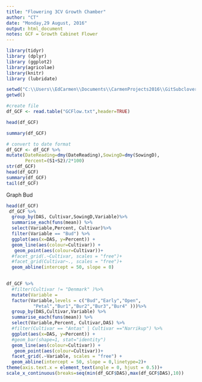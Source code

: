 ```yaml
---
title: "Flowering 3CV Growth Chamber"
author: "CT"
date: "Monday,29 August, 2016"
output: html_document
notes: GCF = Growth Cabinet Flower 
---
```


```r
library(tidyr)
library (dplyr)
library (ggplot2)
library(agricolae)
library(knitr)
library (lubridate)

```


```r
setwd("C:\\Users\\EdCarmen\\Documents\\CarmenProjects2016\\GitSubclover\\GCFlower")
getwd()

#create file
df_GCF <- read.table("GCFlow.txt",header=TRUE)

head(df_GCF)

summary(df_GCF)

# convert to date format
df_GCF <- df_GCF %>%
mutate(DateReading=dmy(DateReading),SowingD=dmy(SowingD), 
       Percent=(S1+S2)/2*100)
str(df_GCF)
head(df_GCF)
summary(df_GCF)
tail(df_GCF)
```

Graph Bud

```r

head(df_GCF)
 df_GCF %>%
  group_by(DAS, Cultivar,SowingD,Variable)%>%
  summarise_each(funs(mean)) %>%
  select(Variable,Percent, Cultivar)%>%
  filter(Variable == "Bud") %>%
  ggplot(aes(x=DAS, y=Percent)) + 
  geom_line(aes(colour=Cultivar)) +
   geom_point(aes(colour=Cultivar))+
  #facet_grid(.~Cultivar, scales = "free")+
  #facet_grid(Cultivar~., scales = "free")+
  geom_abline(intercept = 50, slope = 0) 
  
```


```r


df_GCF %>%
  #filter(Cultivar != "Denmark" )%>%
  mutate(Variable = 
  factor(Variable,levels = c("Bud","Early","Open",
          "Petal","Bur1","Bur2","Bur3","Bur4" )))%>%
  group_by(DAS,Cultivar,Variable) %>%
  summarise_each(funs(mean)) %>%
  select(Variable,Percent, Cultivar,DAS) %>%
  #filter(Cultivar == "Antas" | Cultivar =="Narrikup") %>%
  ggplot(aes(x=DAS, y=Percent)) + 
  #geom_bar(shape=1, stat="identity")
  geom_line(aes(colour=Cultivar)) +
   geom_point(aes(colour=Cultivar))+
  facet_grid(.~Variable, scales = "free") +
  geom_abline(intercept = 50, slope = 0,linetype=2)+
theme(axis.text.x = element_text(angle = 0, hjust = 0.5))+
scale_x_continuous(breaks=seq(min(df_GCF$DAS),max(df_GCF$DAS),10))
  
```

